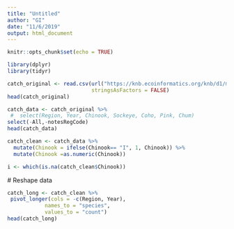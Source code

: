 ```yaml
---
title: "Untitled"
author: "GI"
date: "11/6/2019"
output: html_document
---
```


```r
knitr::opts_chunk$set(echo = TRUE)
```

```r
library(dplyr)
library(tidyr)
```


```r

catch_original <- read.csv(url("https://knb.ecoinformatics.org/knb/d1/mn/v2/object/df35b.302.1",method = "libcurl"),
                           stringsAsFactors = FALSE)
head(catch_original)
```
```r
catch_data <- catch_original %>% 
 #  select(Region, Year, Chinook, Sockeye, Coho, Pink, Chum)
select(-All,-notesRegCode)
head(catch_data)
```

```r
catch_clean <- catch_data %>% 
  mutate(Chinook = ifelse(Chinook== "I", 1, Chinook)) %>% 
  mutate(Chinook =as.numeric(Chinook))


```
```r

i <- which(is.na(catch_clean$Chinook))
```




 # Reshape data
```r
catch_long <- catch_clean %>% 
 pivot_longer(cols = -c(Region, Year),
            names_to = "species",
            values_to = "count")
head(catch_long)

```
 
 